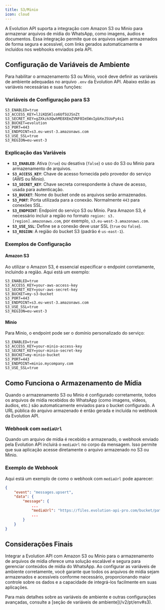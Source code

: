 ```yaml
---
title: S3/Minio  
icon: cloud  
---
```


A Evolution API suporta a integração com Amazon S3 ou Minio para armazenar arquivos de mídia do WhatsApp, como imagens, áudios e documentos. Essa integração permite que os arquivos sejam armazenados de forma segura e acessível, com links gerados automaticamente e incluídos nos webhooks enviados pela API.

## Configuração de Variáveis de Ambiente

Para habilitar o armazenamento S3 ou Minio, você deve definir as variáveis de ambiente adequadas no arquivo `.env` da Evolution API. Abaixo estão as variáveis necessárias e suas funções:

### Variáveis de Configuração para S3

```plaintext
S3_ENABLED=true
S3_ACCESS_KEY=lJiKQSKlco6UfSUJSnZt
S3_SECRET_KEY=gZXkzkXQwhME8XEmZVNF0ImSWxIpbXeJ5UoPy4s1
S3_BUCKET=evolution
S3_PORT=443
S3_ENDPOINT=s3.eu-west-3.amazonaws.com
S3_USE_SSL=true
S3_REGION=eu-west-3
```

### Explicação das Variáveis

- **`S3_ENABLED`**: Ativa (`true`) ou desativa (`false`) o uso do S3 ou Minio para armazenamento de arquivos.
- **`S3_ACCESS_KEY`**: Chave de acesso fornecida pelo provedor do serviço (AWS ou Minio).
- **`S3_SECRET_KEY`**: Chave secreta correspondente à chave de acesso, usada para autenticação.
- **`S3_BUCKET`**: Nome do bucket onde os arquivos serão armazenados.
- **`S3_PORT`**: Porta utilizada para a conexão. Normalmente `443` para conexões SSL.
- **`S3_ENDPOINT`**: Endpoint do serviço S3 ou Minio. Para Amazon S3, é necessário incluir a região no formato `region: s3.[region].amazonaws.com`, por exemplo, `s3.eu-west-3.amazonaws.com`.
- **`S3_USE_SSL`**: Define se a conexão deve usar SSL (`true` ou `false`).
- **`S3_REGION`**: A região do bucket S3 (padrão é `us-east-1`).

### Exemplos de Configuração

#### Amazon S3

Ao utilizar o Amazon S3, é essencial especificar o endpoint corretamente, incluindo a região. Aqui está um exemplo:

```plaintext
S3_ENABLED=true
S3_ACCESS_KEY=your-aws-access-key
S3_SECRET_KEY=your-aws-secret-key
S3_BUCKET=my-s3-bucket
S3_PORT=443
S3_ENDPOINT=s3.eu-west-3.amazonaws.com
S3_USE_SSL=true
S3_REGION=eu-west-3
```

#### Minio

Para Minio, o endpoint pode ser o domínio personalizado do serviço:

```plaintext
S3_ENABLED=true
S3_ACCESS_KEY=your-minio-access-key
S3_SECRET_KEY=your-minio-secret-key
S3_BUCKET=my-minio-bucket
S3_PORT=443
S3_ENDPOINT=minio.mycompany.com
S3_USE_SSL=true
```

## Como Funciona o Armazenamento de Mídia

Quando o armazenamento S3 ou Minio é configurado corretamente, todos os arquivos de mídia recebidos do WhatsApp (como imagens, vídeos, áudios, etc.) são automaticamente enviados para o bucket configurado. A URL pública do arquivo armazenado é então gerada e incluída no webhook da Evolution API.

### Webhook com `mediaUrl`

Quando um arquivo de mídia é recebido e armazenado, o webhook enviado pela Evolution API incluirá o `mediaUrl` no corpo da mensagem. Isso permite que sua aplicação acesse diretamente o arquivo armazenado no S3 ou Minio.

### Exemplo de Webhook

Aqui está um exemplo de como o webhook com `mediaUrl` pode aparecer:

~~~json
{
    "event": "messages.upsert",
    "data": {
        "message": {
            ...
            "mediaUrl": "https://files.evolution-api-pro.com/bucket/path/to/media/file.jpg",
            ...
        }
    }
}
~~~

## Considerações Finais

Integrar a Evolution API com Amazon S3 ou Minio para o armazenamento de arquivos de mídia oferece uma solução escalável e segura para gerenciar conteúdos de mídia do WhatsApp. Ao configurar as variáveis de ambiente corretamente, você garante que todos os arquivos de mídia sejam armazenados e acessíveis conforme necessário, proporcionando maior controle sobre os dados e a capacidade de integrá-los facilmente em suas aplicações.

<Info>  
Para mais detalhes sobre as variáveis de ambiente e outras configurações avançadas, consulte a [seção de variáveis de ambiente](/v2/pt/env#s3).
</Info>